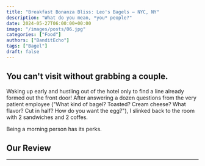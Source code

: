 ```yaml
---
title: "Breakfast Bonanza Bliss: Leo's Bagels — NYC, NY"
description: "What do you mean, *you* people?"
date: 2024-05-27T06:00:00+00:00
image: "/images/posts/06.jpg"
categories: ["Food"]
authors: ["BanditEcho"]
tags: ["Bagel"]
draft: false
---
```



<h2 class="h3 leading-tight">You can't visit without grabbing a couple.</h2>

Waking up early and hustling out of the hotel only to find a line already formed out the front door! After answering a dozen questions from the very patient employee ("What kind of bagel? Toasted? Cream cheese? What flavor? Cut in half? How do you want the egg?"), I slinked back to the room with 2 sandwiches and 2 coffes. 

Being a morning person has its perks.

<h2 class="h3">Our Review</h2>
<hr />

<Review
  tagline="Hands down, a great cure for a soju-induced hangover."
  description="I have dreams about that Scottish salmon sandwich. The cream cheese, the chewy bagel, the smokiness. That orange hue is beautiful."
  reviewer="BanditEcho"
  score="6.5"
/>